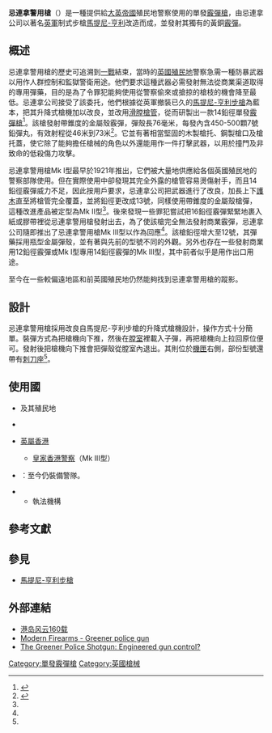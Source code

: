 {{noteTA
|G1=軍事
|G2=長度單位
|G3=Firearms
}}
{{Infobox Weapon
|name= 忌連拿警用槍
|image= 
|image_size= 
|caption= 
|origin= {{flag|United Kingdom}}
|type= 單發[[霰彈槍|霰彈槍]]
<!-- 種類選擇 -->
|is_ranged= YES
|is_bladed=
|is_explosive=
|is_artillery=
|is_vehicle=
|is_missile=
|is_UK=
<!-- 服役記錄 -->
|service= 1921年—
|used_by=
|wars= 
<!-- 生產歷史 -->
|designer= 忌連拿公司（W.W. Greener）
|design_date=
|manufacturer= 忌連拿公司（W.W. Greener）
|unit_cost=
|production_date=
|number= 
|variants= Mk I<br>Mk II<br>Mk III
<!-- 基本規格 -->
|spec_label=
|weight= 3.5公斤
|length= 1,060毫米
|part_length= 610毫米
|width=
|height=
|diameter=
|wingspan=
|crew=
<!-- 投射武器規格 --> 
|cartridge= 14鉛徑忌連拿霰彈（Mk I、Mk III）<br>13鉛徑忌連拿霰彈（Mk II）<br>12鉛徑忌連拿霰彈（Mk III）<br>商業用12鉛徑霰彈（Mk III）
|caliber=
|barrels=
|action= 升降式槍機<br>{{tsl|en|Breech-loading weapon|後膛裝填}}
|mode= 單發
|velocity= 
|energy= 
|range= 
|max_range= 
|feed= 後膛裝填
|sights= 
}}

'''忌連拿警用槍'''（{{lang-en|Greener police gun}}）是一種提供給[[大英帝國|大英帝國]]殖民地警察使用的單發[[霰彈槍|霰彈槍]]，由忌連拿公司以著名[[英軍|英軍]]制式步槍[[馬提尼-亨利步槍|馬提尼-亨利]]改造而成，並發射其獨有的黃銅[[霰彈|霰彈]]。

== 概述 ==
忌連拿警用槍的歷史可追溯到[[第一次世界大戰|一戰]]結束，當時的[[英國殖民地|英國殖民地]]警察急需一種防暴武器以用作人群控制和監獄警衛用途。他們要求這種武器必需發射無法從商業渠道取得的專用彈藥，目的是為了令罪犯能夠使用從警察偷來或搶掠的槍枝的機會降至最低。忌連拿公司接受了該委托，他們根據從英軍撤裝已久的[[馬提尼-亨利步槍|馬提尼-亨利步槍]]為藍本，把其升降式槍機加以改良，並改用[[滑膛槍炮|滑膛]][[槍管|槍管]]，從而研製出一款14鉛徑單發[[霰彈槍|霰彈槍]]<ref name="Modern Firearms">{{Cite web|title=Greener police gun|url=https://modernfirearms.net/en/shotguns/great-britain-shotguns/greener-police-gun-eng/|accessdate=2020-08-20|date=2011-07-04|work=Modern Firearms|language=en|archive-date=2020-06-25|archive-url=https://web.archive.org/web/20200625051816/https://modernfirearms.net/en/shotguns/great-britain-shotguns/greener-police-gun-eng/|dead-url=no}}</ref>。該槍發射帶錐度的金屬殼霰彈，彈殼長76毫米，每發內含450-500顆7號鉛彈丸，有效射程從46米到73米<ref name="B">{{Cite web|title=港岛风云160载|url=http://doc.qkzz.net/article/549069ec-2828-4f0d-8772-c51b7b9e59bc_4.htm|accessdate=2016-05-22|publisher=全刊杂志赏析网|archiveurl=https://web.archive.org/web/20160503030340/http://doc.qkzz.net/article/549069ec-2828-4f0d-8772-c51b7b9e59bc_4.htm|archivedate=2016-05-03|dead-url=yes}}</ref>。它並有著相當堅固的木製槍托、鋼製槍口及槍托蓋，使它除了能夠擔任槍械的角色以外還能用作一件打擊武器，以用於撞門及非致命的低殺傷力攻擊。

忌連拿警用槍Mk I型最早於1921年推出，它們被大量地供應給各個英國殖民地的警察部隊使用。但在實際使用中卻發現其完全外露的槍管容易燙傷射手，而且14鉛徑霰彈威力不足，因此按用戶要求，忌連拿公司把武器進行了改良，加長上下[[護木|護木]]直至將槍管完全覆蓋，並將鉛徑更改成13號，同樣使用帶錐度的金屬殼槍彈，這種改進產品被定型為Mk II型<ref name="B"/>。後來發現一些罪犯嘗試把16鉛徑霰彈緊緊地裹入紙或膠帶裡從忌連拿警用槍發射出去，為了使該槍完全無法發射商業霰彈，忌連拿公司隨即推出了忌連拿警用槍Mk III型以作為回應<ref name="Modern Firearms"/>。該槍鉛徑增大至12號，其彈藥採用瓶型金屬彈殼，並有著與先前的型號不同的外觀。另外也存在一些發射商業用12鉛徑霰彈或Mk I型專用14鉛徑霰彈的Mk III型，其中前者似乎是用作出口用途。

至今在一些較偏遠地區和前英國殖民地仍然能夠找到忌連拿警用槍的蹤影。

== 設計 ==
忌連拿警用槍採用改良自馬提尼-亨利步槍的升降式槍機設計，操作方式十分簡單。裝彈方式為把槍機向下推，然後在[[膛室|膛室]]裡載入子彈，再把槍機向上拉回原位便可。發射後把槍機向下推會把彈殼從膛室內退出。其{{tsl|en|Safety (firearms)|保險裝置}}則位於[[機匣|機匣]]右側，部份型號還帶有[[刺刀|刺刀]][[刺刀座|座]]<ref name="Modern Firearms"/>。

== 使用國 ==
* {{flagcountry|United Kingdom}}及其殖民地
* {{flagcountry|Egypt}}
* {{flagicon|Hong Kong|1959}} [[英屬香港|英屬香港]]
** [[皇家香港警察|皇家香港警察]]（Mk III型）
* {{flagcountry|Myanmar}}：至今仍裝備警隊。
* {{flagcountry|United States|1867}}
** 執法機構

== 參考文獻 ==
{{reflist}}

==參見==
* [[馬提尼-亨利步槍|馬提尼-亨利步槍]]

== 外部連結 ==
* [https://web.archive.org/web/20160503030340/http://doc.qkzz.net/article/549069ec-2828-4f0d-8772-c51b7b9e59bc_4.htm 港岛风云160载]
* [http://world.guns.ru/shotgun/brit/greener-police-gun-e.html Modern Firearms - Greener police gun] {{Wayback|url=http://world.guns.ru/shotgun/brit/greener-police-gun-e.html |date=20161204134837 }}
* [https://web.archive.org/web/20160528230244/http://www.guns.com/2013/03/11/the-greener-police-shotgun-engineered-gun-control/ The Greener Police Shotgun: Engineered gun control?]

[[Category:單發霰彈槍|Category:單發霰彈槍]]
[[Category:英國槍械|Category:英國槍械]]